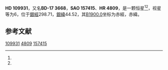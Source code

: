 {{Starbox begin
| name = HD 109931
}}
{{Starbox observe
| epoch = [[J2000.0|J2000.0]]
| constell = {{星座名待查}}<ref name=SIMBAD>{{cite web
 | url=http://simbad.u-strasbg.fr/simbad/sim-id?Ident=HR+4809
 | title =Pulsating variable Star
 | publisher=Centre de Données astronomiques de Strasbourg
 | work=SIMBAD
 | accessdate=2012-07-13}}</ref><ref name=DATA>{{cite web
 | url=http://vizier.u-strasbg.fr/viz-bin/VizieR-5?-out.add=.&-source=5050&-corr=PK=HR&-out.max=9999&HR=4809
 | title=VizieR Detailed Page
 | accessdate=2012-07-13
 | archive-date=2016-03-04
 | archive-url=https://web.archive.org/web/20160304235143/http://vizier.u-strasbg.fr/viz-bin/VizieR-5?-out.add=.&-source=5050&-corr=PK=HR&-out.max=9999&HR=4809
 | dead-url=no
 }}</ref>
| 星官 = 
| ra = {{RA|12|38|44.6}}<ref name=SIMBAD /><ref name=DATA />
| dec = {{DEC|-18|15|1}}<ref name=SIMBAD /><ref name=DATA />
| appmag_v = 6<ref name=SIMBAD /><ref name=DATA />
}}
{{Starbox character
| class = dA6<ref name=SIMBAD /><ref name=DATA />
| b-v = 0.29<ref name=SIMBAD /><ref name=DATA />
| u-b = <ref name=SIMBAD /><ref name=DATA />
| r-i = <ref name=SIMBAD /><ref name=DATA />
| variable = 
}}
{{Starbox astrometry
| radial_v = 
| prop_mo_ra = -13
| parallax = 
| p_error = 
}}
{{Starbox catalog
| names =BD-17 3668，[[SAO星表|SAO]] 157415，[[HD星表|HD]] 109931，[[HR星表|HR]] 4809}}
{{Starbox reference |Simbad=HR+4809}}
{{Starbox end}}

'''HD 109931'''，又名'''BD-17 3668'''，'''SAO 157415'''、'''HR 4809'''，是一颗恒星<ref name=SIMBAD /><ref name=DATA />，视星等为6，位于[[銀道座標系|銀經]]298.71，[[銀道座標系|銀緯]]44.52，其[[B1900.0|B1900.0]]坐标为赤經{{RA|12|33|31.2}}，赤緯{{DEC|-17|44.52|3}}。

== 参考文献 ==
{{reflist}}

{{star-stub}}

[[Category:HD和HDE天體|109931]]
[[Category:HR天體|4809]]
[[Category:SAO天體|157415]]